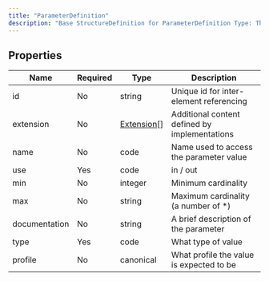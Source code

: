 ```yaml
---
title: "ParameterDefinition"
description: "Base StructureDefinition for ParameterDefinition Type: The parameters to the module. This collection specifies both the input and output parameters. Input parameters are provided by the caller as part of the $evaluate operation. Output parameters are included in the GuidanceResponse."
---
```


## Properties

| Name          | Required | Type                                                  | Description                                   |
| ------------- | -------- | ----------------------------------------------------- | --------------------------------------------- |
| id            | No       | string                                                | Unique id for inter-element referencing       |
| extension     | No       | [Extension](/medical-api/fhir/data-types/extension)[] | Additional content defined by implementations |
| name          | No       | code                                                  | Name used to access the parameter value       |
| use           | Yes      | code                                                  | in / out                                      |
| min           | No       | integer                                               | Minimum cardinality                           |
| max           | No       | string                                                | Maximum cardinality (a number of \*)          |
| documentation | No       | string                                                | A brief description of the parameter          |
| type          | Yes      | code                                                  | What type of value                            |
| profile       | No       | canonical                                             | What profile the value is expected to be      |
